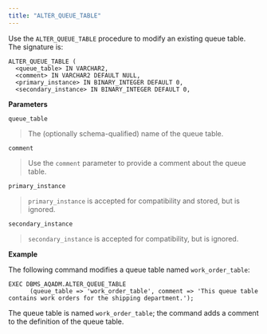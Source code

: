 ```yaml
---
title: "ALTER_QUEUE_TABLE"
---
```


Use the `ALTER_QUEUE_TABLE` procedure to modify an existing queue table. The signature is:

```
ALTER_QUEUE_TABLE (
  <queue_table> IN VARCHAR2,
  <comment> IN VARCHAR2 DEFAULT NULL,
  <primary_instance> IN BINARY_INTEGER DEFAULT 0,
  <secondary_instance> IN BINARY_INTEGER DEFAULT 0,
```

**Parameters**

`queue_table`

> The (optionally schema-qualified) name of the queue table.

`comment`

> Use the `comment` parameter to provide a comment about the queue table.

`primary_instance`

> `primary_instance` is accepted for compatibility and stored, but is ignored.

`secondary_instance`

> `secondary_instance` is accepted for compatibility, but is ignored.

**Example**

The following command modifies a queue table named `work_order_table`:

```
EXEC DBMS_AQADM.ALTER_QUEUE_TABLE
      (queue_table => 'work_order_table', comment => 'This queue table
contains work orders for the shipping department.');
```

The queue table is named `work_order_table`; the command adds a comment to the definition of the queue table.
